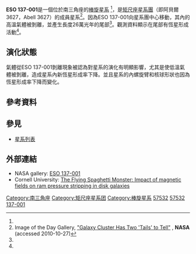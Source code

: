 {{Galaxybox begin
| name = ESO 137-001
}}
{{Galaxybox image
| image = [[File:New_Hubble_image_of_spiral_galaxy_ESO_137-001.jpg|200px]]
| caption = 哈伯太空望遠鏡拍攝的 ESO 137-001 影像
}}
{{galaxybox observe
| constell = [[南三角座|南三角座]] <ref name=WikiSky> WikiSky, [http://server1.wikisky.org/starview?object_type=2&object_id=12014 "PGC 57532"] (accessed 2010-10-27) </ref>
| epoch = [[J2000.0|J2000.0]] <ref name=SIMBAD> SIMBAD, [http://simbad.u-strasbg.fr/simbad/sim-id?Ident=ESO+137-001&NbIdent=1&Radius=2&Radius.unit=arcmin&submit=submit+id "ESO 137-1"] (accessed 2010-10-27) </ref>
| ra = {{RA|16|13|27.305}} <ref name=SIMBAD/>
| dec = {{DEC|-60|45|50.59}} <ref name=SIMBAD/>
| appdim_v = 1.23′ × 0.55[[arcminute|′]] <ref name=WikiSky/>
}}
{{galaxybox character
| g_type = SBc <ref name=SIMBAD/>
}}
{{galaxybox catalog
| names = ESO 137-001 , ESO 137-1 , ESO-LV 137-0010 , LEDA 57532 , PGC 57532
}}
{{galaxybox end}}

'''ESO 137-001'''是一個位於南三角座的[[棒旋星系|棒旋星系]] <ref name=SIMBAD/>，是[[矩尺座星系團|矩尺座星系團]]（即阿貝爾3627，Abell 3627）的成員星系<ref name=NASA-iotdg-ESO-137-001>Image of the Day Gallery, [http://www.nasa.gov/multimedia/imagegallery/image_feature_1570.html "Galaxy Cluster Has Two 'Tails' to Tell"] {{Wayback|url=http://www.nasa.gov/multimedia/imagegallery/image_feature_1570.html |date=20160303225347 }}, '''NASA''' (accessed 2010-10-27)</ref>。因為ESO 137-001向星系團中心移動，其內的高溫氣體被剝離，並產生長度26萬光年的尾部<ref name=NASA-iotdg-ESO-137-001/>。觀測資料顯示在尾部有恆星形成活動<ref name=NASA-iotdg-ESO-137-001/>。

==演化狀態==
氣體從ESO 137-001剝離現象被認為對星系的演化有明顯影響，尤其是使低溫氣體被剝離，造成星系內新恆星形成率下降。並且星系的內螺旋臂和核球形狀也因為恆星形成率下降而變化。

==參考資料==
{{reflist}}

==參見==
* [[星系列表|星系列表]]

== 外部連結 ==
* NASA gallery: [http://www.nasa.gov/multimedia/imagegallery/image_feature_1570.html ESO 137-001]{{Wayback|url=http://www.nasa.gov/multimedia/imagegallery/image_feature_1570.html |date=20160303225347 }}
* Cornell University: [http://arxiv.org/abs/1203.1343 The Flying Spaghetti Monster: Impact of magnetic fields on ram pressure stripping in disk galaxies]{{Wayback|url=http://arxiv.org/abs/1203.1343 |date=20190216000440 }}

{{DEFAULTSORT:Eso 137-001}}
[[Category:南三角座|Category:南三角座]]
[[Category:矩尺座星系团|Category:矩尺座星系团]]
[[Category:棒旋星系|Category:棒旋星系]]
[[Category:LEDA天体|57532]]
[[Category:PGC天體|57532]]
[[Category:ESO天體|137-001]]

{{galaxy-stub}}